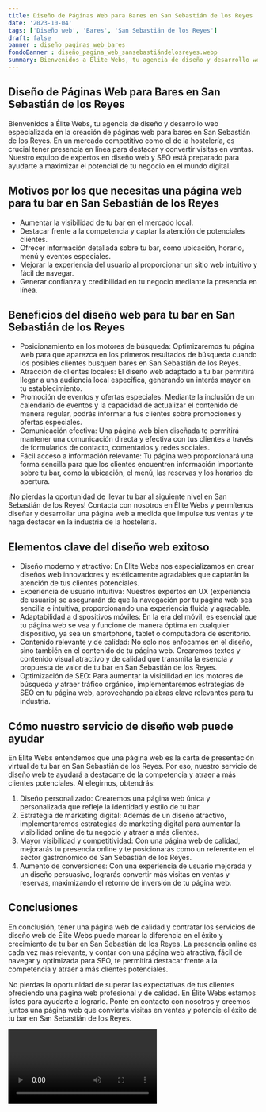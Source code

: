 ```yaml
---
title: Diseño de Páginas Web para Bares en San Sebastián de los Reyes
date: '2023-10-04'
tags: ['Diseño web', 'Bares', 'San Sebastián de los Reyes']
draft: false
banner : diseño_paginas_web_bares
fondoBanner : diseño_pagina_web_sansebastiándelosreyes.webp
summary: Bienvenidos a Élite Webs, tu agencia de diseño y desarrollo web especializada en la creación de páginas web para bares en San Sebastián de los Reyes. En un mercado competitivo como el de la hostelería, es crucial tener presencia en línea para destacar y convertir visitas en ventas. Nuestro equipo de expertos en diseño web y SEO está preparado para ayudarte a maximizar el potencial de tu negocio en el mundo digital.
---
```


## Diseño de Páginas Web para Bares en San Sebastián de los Reyes

Bienvenidos a Élite Webs, tu agencia de diseño y desarrollo web especializada en la creación de páginas web para bares en San Sebastián de los Reyes. En un mercado competitivo como el de la hostelería, es crucial tener presencia en línea para destacar y convertir visitas en ventas. Nuestro equipo de expertos en diseño web y SEO está preparado para ayudarte a maximizar el potencial de tu negocio en el mundo digital.

## Motivos por los que necesitas una página web para tu bar en San Sebastián de los Reyes

- Aumentar la visibilidad de tu bar en el mercado local.
- Destacar frente a la competencia y captar la atención de potenciales clientes.
- Ofrecer información detallada sobre tu bar, como ubicación, horario, menú y eventos especiales.
- Mejorar la experiencia del usuario al proporcionar un sitio web intuitivo y fácil de navegar.
- Generar confianza y credibilidad en tu negocio mediante la presencia en línea.

## Beneficios del diseño web para tu bar en San Sebastián de los Reyes

- Posicionamiento en los motores de búsqueda: Optimizaremos tu página web para que aparezca en los primeros resultados de búsqueda cuando los posibles clientes busquen bares en San Sebastián de los Reyes.
- Atracción de clientes locales: El diseño web adaptado a tu bar permitirá llegar a una audiencia local específica, generando un interés mayor en tu establecimiento.
- Promoción de eventos y ofertas especiales: Mediante la inclusión de un calendario de eventos y la capacidad de actualizar el contenido de manera regular, podrás informar a tus clientes sobre promociones y ofertas especiales.
- Comunicación efectiva: Una página web bien diseñada te permitirá mantener una comunicación directa y efectiva con tus clientes a través de formularios de contacto, comentarios y redes sociales.
- Fácil acceso a información relevante: Tu página web proporcionará una forma sencilla para que los clientes encuentren información importante sobre tu bar, como la ubicación, el menú, las reservas y los horarios de apertura.

¡No pierdas la oportunidad de llevar tu bar al siguiente nivel en San Sebastián de los Reyes! Contacta con nosotros en Élite Webs y permítenos diseñar y desarrollar una página web a medida que impulse tus ventas y te haga destacar en la industria de la hostelería.

<GifSeo />

<Cta />

## Elementos clave del diseño web exitoso

- Diseño moderno y atractivo: En Élite Webs nos especializamos en crear diseños web innovadores y estéticamente agradables que captarán la atención de tus clientes potenciales.
- Experiencia de usuario intuitiva: Nuestros expertos en UX (experiencia de usuario) se asegurarán de que la navegación por tu página web sea sencilla e intuitiva, proporcionando una experiencia fluida y agradable.
- Adaptabilidad a dispositivos móviles: En la era del móvil, es esencial que tu página web se vea y funcione de manera óptima en cualquier dispositivo, ya sea un smartphone, tablet o computadora de escritorio.
- Contenido relevante y de calidad: No solo nos enfocamos en el diseño, sino también en el contenido de tu página web. Crearemos textos y contenido visual atractivo y de calidad que transmita la esencia y propuesta de valor de tu bar en San Sebastián de los Reyes.
- Optimización de SEO: Para aumentar la visibilidad en los motores de búsqueda y atraer tráfico orgánico, implementaremos estrategias de SEO en tu página web, aprovechando palabras clave relevantes para tu industria.

## Cómo nuestro servicio de diseño web puede ayudar

En Élite Webs entendemos que una página web es la carta de presentación virtual de tu bar en San Sebastián de los Reyes. Por eso, nuestro servicio de diseño web te ayudará a destacarte de la competencia y atraer a más clientes potenciales. Al elegirnos, obtendrás:

1. Diseño personalizado: Crearemos una página web única y personalizada que refleje la identidad y estilo de tu bar.
2. Estrategia de marketing digital: Además de un diseño atractivo, implementaremos estrategias de marketing digital para aumentar la visibilidad online de tu negocio y atraer a más clientes.
3. Mayor visibilidad y competitividad: Con una página web de calidad, mejorarás tu presencia online y te posicionarás como un referente en el sector gastronómico de San Sebastián de los Reyes.
4. Aumento de conversiones: Con una experiencia de usuario mejorada y un diseño persuasivo, lograrás convertir más visitas en ventas y reservas, maximizando el retorno de inversión de tu página web.

## Conclusiones

En conclusión, tener una página web de calidad y contratar los servicios de diseño web de Élite Webs puede marcar la diferencia en el éxito y crecimiento de tu bar en San Sebastián de los Reyes. La presencia online es cada vez más relevante, y contar con una página web atractiva, fácil de navegar y optimizada para SEO, te permitirá destacar frente a la competencia y atraer a más clientes potenciales.

No pierdas la oportunidad de superar las expectativas de tus clientes ofreciendo una página web profesional y de calidad. En Élite Webs estamos listos para ayudarte a lograrlo. Ponte en contacto con nosotros y creemos juntos una página web que convierta visitas en ventas y potencie el éxito de tu bar en San Sebastián de los Reyes.

<Video />

<CtaBot job='Bares' city='San Sebastián de los Reyes'/>

<Gmaps query='San Sebastián de los Reyes+españa+maps' />